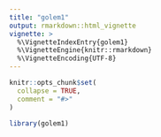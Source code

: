```yaml
---
title: "golem1"
output: rmarkdown::html_vignette
vignette: >
  %\VignetteIndexEntry{golem1}
  %\VignetteEngine{knitr::rmarkdown}
  %\VignetteEncoding{UTF-8}
---
```


```r
knitr::opts_chunk$set(
  collapse = TRUE,
  comment = "#>"
)
```

```r
library(golem1)
```
